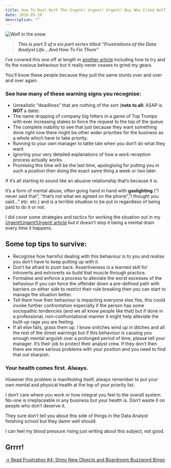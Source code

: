 ```yaml
---
title: How To Deal With The Urgent! Urgent! Urgent! Boy Who Cried Wolf
date: 2018-05-16
description: ""
---
```

![Wolf in the snow](./wolf-snow.jpg)

> **_This is part 3 of a six part series titled &#8220;Frustrations of the Data Analyst Life&#8230;And How To Fix Them&#8221;_**

I’ve covered this one off at length in [another article][1] including how to try and fix the noxious behaviour but it really never ceases to grind my gears.

You&#8217;ll know these people because they pull the same stunts over and over and over again.

### See how many of these warning signs you recognise:

  * Unrealistic “deadlines” that are nothing of the sort (**note to all:** ASAP is _**NOT**_ a date).
  * The name dropping of company big hitters in a game of Top Trumps with ever increasing stakes to force the request to the top of the queue.
  * The complete inability to see that just because they want something done right now there might be other wider priorities for the business as a whole which have to take priority.
  * Running to your own manager to tattle tale when you don’t do what they want.
  * Ignoring your very detailed explanations of how a work reception process actually works.
  * Promising this time will be the last time, apologising for putting you in such a position then doing the exact same thing a week or two later.

If it’s all starting to sound like an abusive relationship that’s because it is.

It’s a form of mental abuse, often going hand in hand with **gaslighting** (“I never said that”, ”that’s not what we agreed on the phone”,”I thought you said…” etc. etc.) and is a terrible situation to be put in regardless of being paid to do it or not.

I did cover some strategies and tactics for working the situation out in my [Urgent!Urgent!Urgent! article][1] but it doesn’t stop it being a mental drain every time it happens.

## Some top tips to survive:

  * Recognise how harmful dealing with this behaviour is to you and realise you don’t have to keep putting up with it.
  * Don’t be afraid to push back. Assertiveness is a learned skill for introverts and extroverts so build that muscle through practice.
  * Formalise and enforce a process to alleviate the worst excesses of the behaviour.If you can force the offender down a pre-defined path with barriers on either side to restrict their rule breaking then you can start to manage the situation better.
  * Tell them how their behaviour is impacting everyone else.Yes, this could invoke further confrontation especially if the person has some sociopathic tendencies (and we all know people like that) but if done in a professional, non-confrontational manner it might help alleviate the built-up rage you are feeling.
  * If all else fails, grass them up. I know snitches wind up in ditches and all the rest of the street warnings but if this behaviour is causing you enough mental anguish over a prolonged period of time, please tell your manager. It’s their job to protect their analyst crew. If they don’t then there are more serious problems with your position and you need to find that out sharpish.

### Your health comes first. Always.

However this problem is manifesting itself, always remember to put your own mental and physical health at the top of your priority list.

I don’t care where you work or how integral you feel to the overall system. No-one is irreplaceable in any business but your health is. Don’t waste it on people who don’t deserve it.

They sure don’t tell you about this side of things in the Data Analyst finishing school but they damn well should.

I can feel my blood pressure rising just writing about this subject, not good.

## Grrrr!

[-> Read Frustration #4: Shiny New Objects and Boardroom Buzzword Bingo][2]

 [1]: https://alanhylands.com/articles/urgenturgenturgent-how-to-deal-when-someone-elses-poor-planning-becomes-your-emergency/
 [2]: https://alanhylands.com/articles/shiny-new-objects-and-boardroom-buzzword-bingo/
